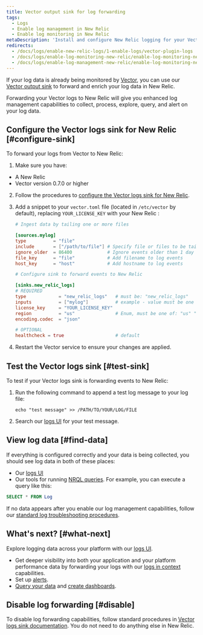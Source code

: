 ```yaml
---
title: Vector output sink for log forwarding
tags:
  - Logs
  - Enable log management in New Relic
  - Enable log monitoring in New Relic
metaDescription: 'Install and configure New Relic logging for your Vector output sink, so you can use our enhanced log management capabilities.'
redirects:
  - /docs/logs/enable-new-relic-logs/1-enable-logs/vector-plugin-logs
  - /docs/logs/enable-log-monitoring-new-relic/enable-log-monitoring-new-relic/vector-plugin-log-forwarding
  - /docs/logs/enable-log-management-new-relic/enable-log-monitoring-new-relic/vector-output-sink-log-forwarding/
---
```


If your log data is already being monitored by [Vector](https://vector.dev/), you can use our [Vector output sink](https://vector.dev/docs/reference/configuration/sinks/new_relic/) to forward and enrich your log data in New Relic.

Forwarding your Vector logs to New Relic will give you enhanced log management capabilities to collect, process, explore, query, and alert on your log data.

## Configure the Vector logs sink for New Relic [#configure-sink]

To forward your logs from Vector to New Relic:

1. Make sure you have:

* A New Relic <InlinePopover type="licenseKey" />
* Vector version 0.7.0 or higher

2. Follow the procedures to [configure the Vector logs sink for New Relic](https://vector.dev/docs/reference/configuration/sinks/new_relic/).

3. Add a snippet to your `vector.toml` file (located in `/etc/vector` by default), replacing `YOUR_LICENSE_KEY` with your New Relic <InlinePopover type="licenseKey" />:
   ```toml
   # Ingest data by tailing one or more files

   [sources.mylog]
   type          = "file"
   include       = ["/path/to/file"] # Specify file or files to be tailed
   ignore_older  = 86400             # Ignore events older than 1 day
   file_key      = "file"            # Add filename to log events
   host_key      = "host"            # Add hostname to log events

   # Configure sink to forward events to New Relic

   [sinks.new_relic_logs]
   # REQUIRED
   type            = "new_relic_logs"   # must be: "new_relic_logs"
   inputs          = ["mylog"]          # example - value must be one or more source IDs
   license_key     = "YOUR_LICENSE_KEY"
   region          = "us"               # Enum, must be one of: "us" "eu" depending on your New Relic account region
   encoding.codec  = "json"

   # OPTIONAL
   healthcheck = true                   # default
   ```

4. Restart the Vector service to ensure your changes are applied.

## Test the Vector logs sink [#test-sink]

To test if your Vector logs sink is forwarding events to New Relic:

1. Run the following command to append a test log message to your log file:

   ```shell
   echo "test message" >> /PATH/TO/YOUR/LOG/FILE
   ```

2. Search our [logs UI](https://one.newrelic.com/launcher/logger.log-launcher) for your test message.

## View log data [#find-data]

If everything is configured correctly and your data is being collected, you should see log data in both of these places:

* Our [logs UI](https://one.newrelic.com/launcher/logger.log-launcher)
* Our tools for running [NRQL queries](/docs/chart-builder/use-chart-builder/choose-data/use-advanced-nrql-mode-specify-data). For example, you can execute a query like this:

```sql
SELECT * FROM Log
```

If no data appears after you enable our log management capabilities, follow our [standard log troubleshooting procedures](/docs/logs/log-management/troubleshooting/no-log-data-appears-ui/).

<InstallFeedback />

## What's next? [#what-next]

Explore logging data across your platform with our [logs UI](/docs/logs/log-management/ui-data/use-logs-ui/).

* Get deeper visibility into both your application and your platform performance data by forwarding your logs with our [logs in context](/docs/logs/enable-log-management-new-relic/configure-logs-context/configure-logs-context-apm-agents/) capabilities.
* Set up [alerts](/docs/alerts-applied-intelligence/new-relic-alerts/alert-conditions/create-alert-conditions/).
* [Query your data](/docs/query-your-data/explore-query-data/get-started/introduction-querying-new-relic-data/) and [create dashboards](/docs/query-your-data/explore-query-data/dashboards/introduction-dashboards/).

## Disable log forwarding [#disable]

To disable log forwarding capabilities, follow standard procedures in [Vector logs sink documentation](https://vector.dev/docs/reference/configuration/sinks/new_relic/). You do not need to do anything else in New Relic.
